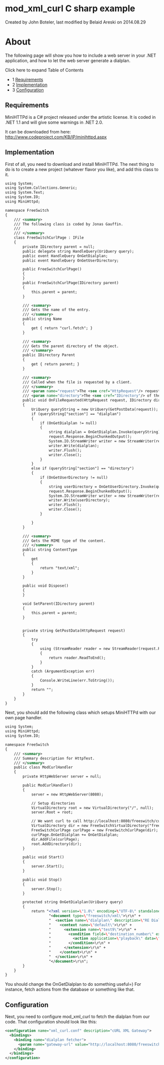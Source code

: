 
# mod_xml_curl C sharp example 

 Created by  John Boteler, last modified by  Belaid Areski on 2014.08.29

# About

The following page will show you how to include a web server in your .NET application, and how to let the web server generate a dialplan.

Click here to expand Table of Contents

* 1 [Requirements](#requirements)
* 2 [Implementation](#implementation)
* 3 [Configuration](#configuration)

## Requirements

MiniHTTPd is a C# project released under the artistic license. It is coded in .NET 1.1 and will give some warnings in .NET 2.0.

It can be downloaded from here: <http://www.codeproject.com/KB/IP/minihttpd.aspx>

## Implementation

First of all, you need to download and install MiniHTTPd. The next thing to do is to create a new project (whatever flavor you like), and add this class to it.

```xml
using System;
using System.Collections.Generic;
using System.Text;
using System.IO;
using MiniHttpd;

namespace FreeSwitch
{
    /// <summary>
    /// The following class is coded by Jonas Gauffin.
    /// 
    /// </summary>
    class FreeSwitchCurlPage : IFile
    {
        private IDirectory parent = null;
        public delegate string HandleQuery(UriQuery query);
        public event HandleQuery OnGetDialplan;
        public event HandleQuery OnGetUserDirectory;       

        public FreeSwitchCurlPage()
        {
        }
        public FreeSwitchCurlPage(IDirectory parent)
        {
            this.parent = parent;
        }

        /// <summary>
        /// Gets the name of the entry.
        /// </summary>
        public string Name
        {
            get { return "curl.fetch"; }
        }

        /// <summary>
        /// Gets the parent directory of the object.
        /// </summary>
        public IDirectory Parent
        {
            get { return parent; }
        }

        /// <summary>
        /// Called when the file is requested by a client.
        /// </summary>
        /// <param name="request">The <see cref="HttpRequest"/> requesting the file.</param>
        /// <param name="directory">The <see cref="IDirectory"/> of the parent directory.</param>
        public void OnFileRequested(HttpRequest request, IDirectory directory)
        {
            UriQuery queryString = new UriQuery(GetPostData(request));
            if (queryString["section"] == "dialplan")
            {
                if (OnGetDialplan != null)
                {
                    string dialplan = OnGetDialplan.Invoke(queryString);
                    request.Response.BeginChunkedOutput();
                    System.IO.StreamWriter writer = new StreamWriter(request.Response.ResponseContent);
                    writer.Write(dialplan);
                    writer.Flush();
                    writer.Close();
                }
            }
            else if (queryString["section"] == "directory")
            {
                if (OnGetUserDirectory != null)
                {
                    string userDirectory = OnGetUserDirectory.Invoke(queryString);
                    request.Response.BeginChunkedOutput();
                    System.IO.StreamWriter writer = new StreamWriter(request.Response.ResponseContent);
                    writer.Write(userDirectory);
                    writer.Flush();
                    writer.Close();
                }

            }
        }

        /// <summary>
        /// Gets the MIME type of the content.
        /// </summary>
        public string ContentType
        {
            get
            {
                return "text/xml";
            }
        }

        public void Dispose()
        {
        }

        void SetParent(IDirectory parent)
        {
            this.parent = parent;
        }


        private string GetPostData(HttpRequest request)
        {
            try
            {
                using (StreamReader reader = new StreamReader(request.PostData))
                {
                    return reader.ReadToEnd();
                }
            }
            catch (ArgumentException err)
            {
                Console.WriteLine(err.ToString());
            }
            return "";
        }
    }
}
```

Next, you should add the following class which setups MiniHTTPd with our own page handler.

```xml
using System;
using MiniHttpd;
using System.IO;

namespace FreeSwitch
{
 	/// <summary>
	/// Summary description for HttpTest.
	/// </summary>
	public class ModCurlHandler
	{
        private HttpWebServer server = null;

        public ModCurlHandler()
		{
            server = new HttpWebServer(8080);            

            // Setup directories
            VirtualDirectory root = new VirtualDirectory("/", null);
            server.Root = root;

            // We want curl to call http://localhost:8080/freeswitch/curl.fetch
            VirtualDirectory dir = new FreeSwitchVirtualDirectory("freeswitch", root);
            FreeSwitchCurlPage curlPage = new FreeSwitchCurlPage(dir);
            curlPage.OnGetDialplan += OnGetDialplan;
            dir.AddFile(curlPage);
            root.AddDirectory(dir);
		}

        public void Start()
        {
            server.Start();
        }

        public void Stop()
        {
            server.Stop();
        }

        protected string OnGetDialplan(UriQuery query)
        {
            return "<?xml version=\"1.0\" encoding=\"UTF-8\" standalone=\"no\"?>\r\n" +
                    "<document type=\"freeswitch/xml\">\r\n" +
                    "  <section name=\"dialplan\" description=\"RE Dial Plan For FreeSwitch\">\r\n" +
                    "    <context name=\"default\">\r\n" +
                    "      <extension name=\"test9\">\r\n" +
                    "        <condition field=\"destination_number\" expression=\"^1111$\">\r\n" +
                    "          <action application=\"playback\" data=\"C:\\temp\\sounds\\tt-monkeys.wav\"/>\r\n" +
                    "        </condition>\r\n" +
                    "      </extension>\r\n" +
                    "    </context>\r\n" +
                    "  </section>\r\n" +
                    "</document>\r\n";
        }
	}
}
```

You should change the OnGetDialplan to do something useful=) For instance, fetch actions from the database or something like that.

## Configuration

Next, you need to configure mod\_xml\_curl to fetch the dialplan from our code. That configuration should look like this:

```xml
<configuration name="xml_curl.conf" description="cURL XML Gateway">
  <bindings>
    <binding name="dialplan fetcher">
      <param name="gateway-url" value="http://localhost:8080/freeswitch/curl.fetch" bindings="dialplan"/>
    </binding>
  </bindings>
</configuration>
```


